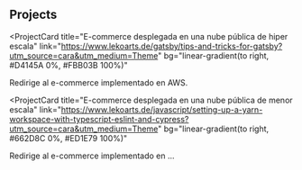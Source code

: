 ## Projects

<ProjectCard
  title="E-commerce desplegada en una nube pública de hiper escala"
  link="https://www.lekoarts.de/gatsby/tips-and-tricks-for-gatsby?utm_source=cara&utm_medium=Theme"
  bg="linear-gradient(to right, #D4145A 0%, #FBB03B 100%)"
>
  Redirige al e-commerce implementado en AWS.
</ProjectCard>

<ProjectCard
  title="E-commerce desplegada en una nube pública de menor escala"
  link="https://www.lekoarts.de/javascript/setting-up-a-yarn-workspace-with-typescript-eslint-and-cypress?utm_source=cara&utm_medium=Theme"
  bg="linear-gradient(to right, #662D8C 0%, #ED1E79 100%)"
>
  Redirige al e-commerce implementado en ...
</ProjectCard>
